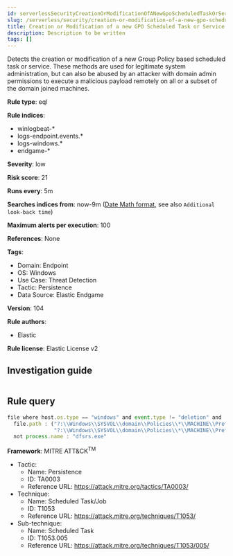 ```yaml
---
id: serverlessSecurityCreationOrModificationOfANewGpoScheduledTaskOrService
slug: /serverless/security/creation-or-modification-of-a-new-gpo-scheduled-task-or-service
title: Creation or Modification of a new GPO Scheduled Task or Service
description: Description to be written
tags: []
---
```


<div id="creation-or-modification-of-a-new-gpo-scheduled-task-or-service"></div>

Detects the creation or modification of a new Group Policy based scheduled task or service. These methods are used for legitimate system administration, but can also be abused by an attacker with domain admin permissions to execute a malicious payload remotely on all or a subset of the domain joined machines.

**Rule type**: eql

**Rule indices**: 

* winlogbeat-*
* logs-endpoint.events.*
* logs-windows.*
* endgame-*

**Severity**: low

**Risk score**: 21

**Runs every**: 5m

**Searches indices from**: now-9m ([Date Math format](((ref))/common-options.html#date-math), see also <DocLink id="serverlessSecurityRulesUiCreate" section="set-the-rules-schedule">`Additional look-back time`</DocLink>)

**Maximum alerts per execution**: 100

**References**: None

**Tags**: 

* Domain: Endpoint
* OS: Windows
* Use Case: Threat Detection
* Tactic: Persistence
* Data Source: Elastic Endgame

**Version**: 104

**Rule authors**: 

* Elastic

**Rule license**: Elastic License v2

## Investigation guide

```markdown

```

## Rule query

```js
file where host.os.type == "windows" and event.type != "deletion" and
  file.path : ("?:\\Windows\\SYSVOL\\domain\\Policies\\*\\MACHINE\\Preferences\\ScheduledTasks\\ScheduledTasks.xml",
               "?:\\Windows\\SYSVOL\\domain\\Policies\\*\\MACHINE\\Preferences\\Services\\Services.xml") and
  not process.name : "dfsrs.exe"

```

**Framework**: MITRE ATT&CK<sup>TM</sup>

* Tactic:
    * Name: Persistence
    * ID: TA0003
    * Reference URL: https://attack.mitre.org/tactics/TA0003/
* Technique:
    * Name: Scheduled Task/Job
    * ID: T1053
    * Reference URL: https://attack.mitre.org/techniques/T1053/
* Sub-technique:
    * Name: Scheduled Task
    * ID: T1053.005
    * Reference URL: https://attack.mitre.org/techniques/T1053/005/

